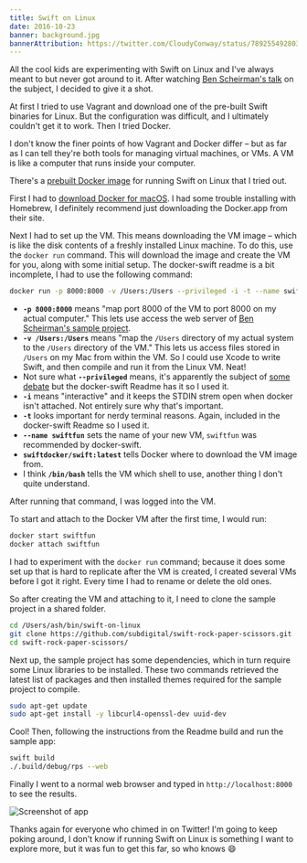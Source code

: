 ```yaml
---
title: Swift on Linux
date: 2016-10-23
banner: background.jpg
bannerAttribution: https://twitter.com/CloudyConway/status/789255492803715074
---
```


All the cool kids are experimenting with Swift on Linux and I've always meant to but never got around to it. After watching [Ben Scheirman's talk](https://speakerdeck.com/subdigital/swift-on-linux) on the subject, I decided to give it a shot.

At first I tried to use Vagrant and download one of the pre-built Swift binaries for Linux. But the configuration was difficult, and I ultimately couldn't get it to work. Then I tried Docker.

<Tweet tweetID="789879904925921280" />

I don't know the finer points of how Vagrant and Docker differ – but as far as I can tell they're both tools for managing virtual machines, or VMs. A VM is like a computer that runs inside your computer.

There's a [prebuilt Docker image](https://github.com/swiftdocker/docker-swift) for running Swift on Linux that I tried out.

First I had to [download Docker for macOS](https://docs.docker.com/docker-for-mac/). I had some trouble installing with Homebrew, I definitely recommend just downloading the Docker.app from their site.

Next I had to set up the VM. This means downloading the VM image – which is like the disk contents of a freshly installed Linux machine. To do this, use the `docker run` command. This will download the image and create the VM for you, along with some initial setup. The docker-swift readme is a bit incomplete, I had to use the following command:

```sh
docker run -p 8000:8000 -v /Users:/Users --privileged -i -t --name swiftfun swiftdocker/swift:latest /bin/bash
```

- **`-p 8000:8000`** means "map port 8000 of the VM to port 8000 on my actual computer." This lets use access the web server of [Ben Scheirman's sample project](https://github.com/subdigital/swift-rock-paper-scissors).
- **`-v /Users:/Users`** means "map the `/Users` directory of my actual system to the `/Users` directory of the VM." This lets us access files stored in `/Users` on my Mac from within the VM. So I could use Xcode to write Swift, and then compile and run it from the Linux VM. Neat!
- Not sure what **`--privileged`** means, it's apparently the subject of [some debate](http://obrown.io/2016/02/15/privileged-containers.html) but the docker-swift Readme has it so I used it.
- **`-i`** means "interactive" and it keeps the STDIN strem open when docker isn't attached. Not entirely sure why that's important.
- **`-t`** looks important for nerdy terminal reasons. Again, included in the docker-swift Readme so I used it.
- **`--name swiftfun`** sets the name of your new VM, `swiftfun` was recommended by docker-swift.
- **`swiftdocker/swift:latest`** tells Docker where to download the VM image from.
- I think **`/bin/bash`** tells the VM which shell to use, another thing I don't quite understand.

After running that command, I was logged into the VM.

To start and attach to the Docker VM after the first time, I would run:

```sh
docker start swiftfun
docker attach swiftfun
```

I had to experiment with the `docker run` command; because it does some set up that is hard to replicate after the VM is created, I created several VMs before I got it right. Every time I had to rename or delete the old ones.

So after creating the VM and attaching to it, I need to clone the sample project in a shared folder.

```sh
cd /Users/ash/bin/swift-on-linux
git clone https://github.com/subdigital/swift-rock-paper-scissors.git
cd swift-rock-paper-scissors/
```

Next up, the sample project has some dependencies, which in turn require some Linux libraries to be installed. These two commands retrieved the latest list of packages and then installed themes required for the sample project to compile.

```sh
sudo apt-get update
sudo apt-get install -y libcurl4-openssl-dev uuid-dev
```

Cool! Then, following the instructions from the Readme build and run the sample app:

```sh
swift build
./.build/debug/rps --web
```

Finally I went to a normal web browser and typed in `http://localhost:8000` to see the results.

<Wide>

![Screenshot of app](./screenshot.png)

</Wide>

Thanks again for everyone who chimed in on Twitter! I'm going to keep poking around, I don't know if running Swift on Linux is something I want to explore more, but it was fun to get this far, so who knows 😄
